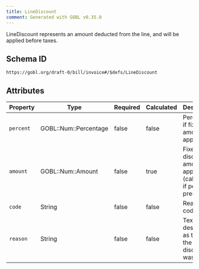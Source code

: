 ```yaml
---
title: LineDiscount
comment: Generated with GOBL v0.35.0
---
```


LineDiscount represents an amount deducted from the line, and will be applied before taxes.

## Schema ID

`https://gobl.org/draft-0/bill/invoice#/$defs/LineDiscount`

## Attributes

| Property  | Type                  | Required | Calculated | Description                                                     |
|-----------|-----------------------|----------|------------|-----------------------------------------------------------------|
| `percent` | GOBL::Num::Percentage | false    | false      | Percentage if fixed amount not applied                          |
| `amount`  | GOBL::Num::Amount     | false    | true       | Fixed discount amount to apply (calculated if percent present). |
| `code`    | String                | false    | false      | Reason code.                                                    |
| `reason`  | String                | false    | false      | Text description as to why the discount was applied             |

